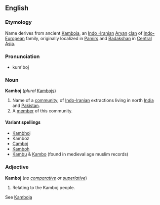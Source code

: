 {{wikipedia}}
==English==

===Etymology===
Name derives from  ancient [[Kamboja]], an [[Indo -Iranian]] [[Aryan]] [[clan]] of [[Indo-European]] family, originally localized in [[Pamir]]s and [[Badakshan]] in [[Central Asia]].

===Pronunciation===
*kum'boj

===Noun===
'''Kamboj'''  (''plural''  [[Kambojs]])
# Name of a [[community]], of [[Indo-Iranian]] extractions living in north [[India]] and [[Pakistan]]. 
# A [[member]] of this community. 

====Variant spellings====
*[[Kambhoj]] 
*Kamboz
*[[Camboj]]
*[[Kamboh]]
*[[Kambu]] & [[Kambo]] (found in medieval age muslim records)

===Adjective===
<!-- this may be another case of a noun used adjectivally. -->
'''Kamboj''' (''no [[comparative]] or [[superlative]]'')
#Relating to the Kamboj people.

See [[Kamboja]]